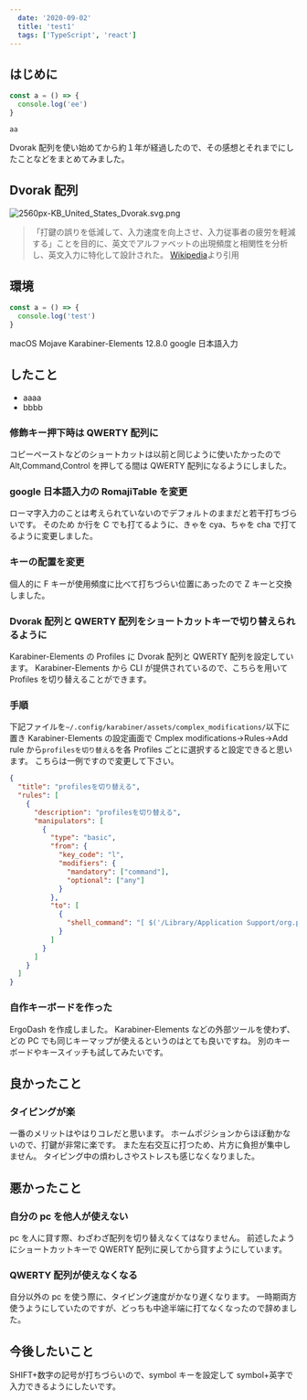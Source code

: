```yaml
---
  date: '2020-09-02'
  title: 'test1'
  tags: ['TypeScript', 'react']
---
```



## はじめに

```js live=true
const a = () => {
  console.log('ee')
}
```

`aa`

Dvorak 配列を使い始めてから約１年が経過したので、その感想とそれまでにしたことなどをまとめてみました。

## Dvorak 配列

![2560px-KB_United_States_Dvorak.svg.png](https://qiita-image-store.s3.ap-northeast-1.amazonaws.com/0/240345/00da8402-f93d-d660-515e-069c5e2936bc.png)

> 「打鍵の誤りを低減して、入力速度を向上させ、入力従事者の疲労を軽減する」ことを目的に、英文でアルファベットの出現頻度と相関性を分析し、英文入力に特化して設計された。
> [Wikipedia](https://ja.wikipedia.org/wiki/Dvorak%E9%85%8D%E5%88%97)より引用

## 環境

```javascript
const a = () => {
  console.log('test')
}
```

macOS Mojave
Karabiner-Elements 12.8.0
google 日本語入力

## したこと

- aaaa
- bbbb

### 修飾キー押下時は QWERTY 配列に

コピーペーストなどのショートカットは以前と同じように使いたかったので Alt,Command,Control を押してる間は QWERTY 配列になるようにしました。

### google 日本語入力の RomajiTable を変更

ローマ字入力のことは考えられていないのでデフォルトのままだと若干打ちづらいです。
そのため か行を C でも打てるように、きゃを cya、ちゃを cha で打てるように変更しました。

### キーの配置を変更

個人的に F キーが使用頻度に比べて打ちづらい位置にあったので Z キーと交換しました。

### Dvorak 配列と QWERTY 配列をショートカットキーで切り替えられるように

Karabiner-Elements の Profiles に Dvorak 配列と QWERTY 配列を設定しています。
Karabiner-Elements から CLI が提供されているので、こちらを用いて Profiles を切り替えることができます。

### 手順

下記ファイルを`~/.config/karabiner/assets/complex_modifications/`以下に置き Karabiner-Elements の設定画面で Cmplex modifications->Rules->Add rule から`profilesを切り替える`を各 Profiles ごとに選択すると設定できると思います。
こちらは一例ですので変更して下さい。

```json
{
  "title": "profilesを切り替える",
  "rules": [
    {
      "description": "profilesを切り替える",
      "manipulators": [
        {
          "type": "basic",
          "from": {
            "key_code": "l",
            "modifiers": {
              "mandatory": ["command"],
              "optional": ["any"]
            }
          },
          "to": [
            {
              "shell_command": "[ $('/Library/Application Support/org.pqrs/Karabiner-Elements/bin/karabiner_cli' --show-current-profile-name) = 'dvorak' ] && '/Library/Application Support/org.pqrs/Karabiner-Elements/bin/karabiner_cli' --select-profile 'qwerty' || '/Library/Application Support/org.pqrs/Karabiner-Elements/bin/karabiner_cli' --select-profile 'dvorak'"
            }
          ]
        }
      ]
    }
  ]
}
```

### 自作キーボードを作った

ErgoDash を作成しました。
Karabiner-Elements などの外部ツールを使わず、どの PC でも同じキーマップが使えるというのはとても良いですね。
別のキーボードやキースイッチも試してみたいです。

## 良かったこと

### タイピングが楽

一番のメリットはやはりコレだと思います。
ホームポジションからほぼ動かないので、打鍵が非常に楽です。
また左右交互に打つため、片方に負担が集中しません。
タイピング中の煩わしさやストレスも感じなくなりました。

## 悪かったこと

### 自分の pc を他人が使えない

pc を人に貸す際、わざわざ配列を切り替えなくてはなりません。
前述したようにショートカットキーで QWERTY 配列に戻してから貸すようにしています。

### QWERTY 配列が使えなくなる

自分以外の pc を使う際に、タイピング速度がかなり遅くなります。
一時期両方使うようにしていたのですが、どっちも中途半端に打てなくなったので辞めました。

## 今後したいこと

SHIFT+数字の記号が打ちづらいので、symbol キーを設定して symbol+英字で入力できるようにしたいです。

```

```
